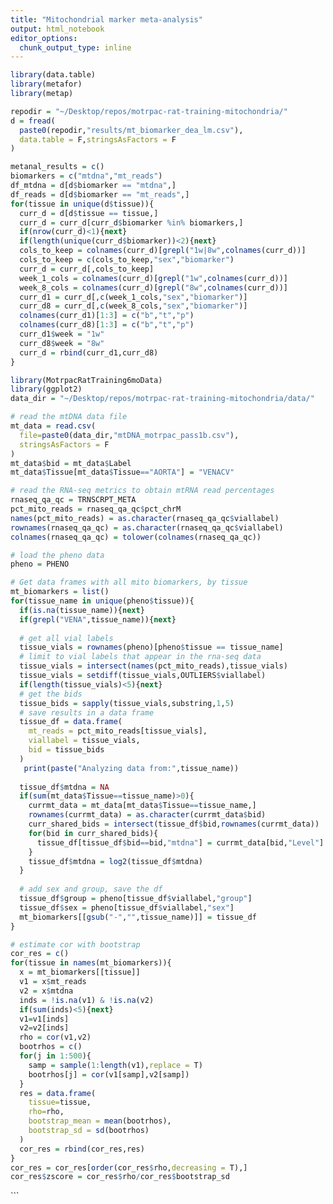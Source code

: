 ```yaml
---
title: "Mitochondrial marker meta-analysis"
output: html_notebook
editor_options: 
  chunk_output_type: inline
---
```


```r
library(data.table)
library(metafor)
library(metap)
```


```r
repodir = "~/Desktop/repos/motrpac-rat-training-mitochondria/"
d = fread(
  paste0(repodir,"results/mt_biomarker_dea_lm.csv"),
  data.table = F,stringsAsFactors = F
)

metanal_results = c()
biomarkers = c("mtdna","mt_reads")
df_mtdna = d[d$biomarker == "mtdna",]
df_reads = d[d$biomarker == "mt_reads",]
for(tissue in unique(d$tissue)){
  curr_d = d[d$tissue == tissue,]
  curr_d = curr_d[curr_d$biomarker %in% biomarkers,]
  if(nrow(curr_d)<1){next}
  if(length(unique(curr_d$biomarker))<2){next}
  cols_to_keep = colnames(curr_d)[grepl("1w|8w",colnames(curr_d))]
  cols_to_keep = c(cols_to_keep,"sex","biomarker")
  curr_d = curr_d[,cols_to_keep]
  week_1_cols = colnames(curr_d)[grepl("1w",colnames(curr_d))]
  week_8_cols = colnames(curr_d)[grepl("8w",colnames(curr_d))]
  curr_d1 = curr_d[,c(week_1_cols,"sex","biomarker")]
  curr_d8 = curr_d[,c(week_8_cols,"sex","biomarker")]
  colnames(curr_d1)[1:3] = c("b","t","p")
  colnames(curr_d8)[1:3] = c("b","t","p")
  curr_d1$week = "1w"
  curr_d8$week = "8w"
  curr_d = rbind(curr_d1,curr_d8)
}

```



```r
library(MotrpacRatTraining6moData)
library(ggplot2)
data_dir = "~/Desktop/repos/motrpac-rat-training-mitochondria/data/"

# read the mtDNA data file
mt_data = read.csv(
  file=paste0(data_dir,"mtDNA_motrpac_pass1b.csv"),
  stringsAsFactors = F
)
mt_data$bid = mt_data$Label
mt_data$Tissue[mt_data$Tissue=="AORTA"] = "VENACV"

# read the RNA-seq metrics to obtain mtRNA read percentages
rnaseq_qa_qc = TRNSCRPT_META
pct_mito_reads = rnaseq_qa_qc$pct_chrM
names(pct_mito_reads) = as.character(rnaseq_qa_qc$viallabel)
rownames(rnaseq_qa_qc) = as.character(rnaseq_qa_qc$viallabel)
colnames(rnaseq_qa_qc) = tolower(colnames(rnaseq_qa_qc))

# load the pheno data
pheno = PHENO

# Get data frames with all mito biomarkers, by tissue
mt_biomarkers = list()
for(tissue_name in unique(pheno$tissue)){
  if(is.na(tissue_name)){next}
  if(grepl("VENA",tissue_name)){next}
  
  # get all vial labels
  tissue_vials = rownames(pheno)[pheno$tissue == tissue_name]
  # limit to vial labels that appear in the rna-seq data
  tissue_vials = intersect(names(pct_mito_reads),tissue_vials)
  tissue_vials = setdiff(tissue_vials,OUTLIERS$viallabel)
  if(length(tissue_vials)<5){next}
  # get the bids
  tissue_bids = sapply(tissue_vials,substring,1,5)
  # save results in a data frame
  tissue_df = data.frame(
    mt_reads = pct_mito_reads[tissue_vials],
    viallabel = tissue_vials,
    bid = tissue_bids
  )
   print(paste("Analyzing data from:",tissue_name))
   
  tissue_df$mtdna = NA
  if(sum(mt_data$Tissue==tissue_name)>0){
    currmt_data = mt_data[mt_data$Tissue==tissue_name,]
    rownames(currmt_data) = as.character(currmt_data$bid)
    curr_shared_bids = intersect(tissue_df$bid,rownames(currmt_data))
    for(bid in curr_shared_bids){
      tissue_df[tissue_df$bid==bid,"mtdna"] = currmt_data[bid,"Level"]
    }
    tissue_df$mtdna = log2(tissue_df$mtdna)
  }
  
  # add sex and group, save the df
  tissue_df$group = pheno[tissue_df$viallabel,"group"]
  tissue_df$sex = pheno[tissue_df$viallabel,"sex"]
  mt_biomarkers[[gsub("-","",tissue_name)]] = tissue_df
}

# estimate cor with bootstrap
cor_res = c()
for(tissue in names(mt_biomarkers)){
  x = mt_biomarkers[[tissue]]
  v1 = x$mt_reads
  v2 = x$mtdna
  inds = !is.na(v1) & !is.na(v2)
  if(sum(inds)<5){next}
  v1=v1[inds]
  v2=v2[inds]
  rho = cor(v1,v2)
  bootrhos = c()
  for(j in 1:500){
    samp = sample(1:length(v1),replace = T)
    bootrhos[j] = cor(v1[samp],v2[samp])
  }
  res = data.frame(
    tissue=tissue,
    rho=rho,
    bootstrap_mean = mean(bootrhos),
    bootstrap_sd = sd(bootrhos)
  )
  cor_res = rbind(cor_res,res)
}
cor_res = cor_res[order(cor_res$rho,decreasing = T),]
cor_res$zscore = cor_res$rho/cor_res$bootstrap_sd
```

```